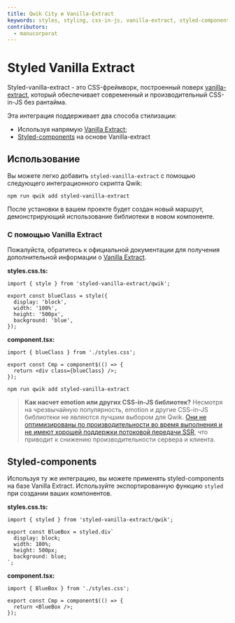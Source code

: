 ```yaml
---
title: Qwik City и Vanilla-Extract
keywords: styles, styling, css-in-js, vanilla-extract, styled-components
contributors:
  - manucorporat
---
```


# Styled Vanilla Extract

Styled-vanilla-extract - это CSS-фреймворк, построенный поверх [vanilla-extract](https://vanilla-extract.style/), который обеспечивает современный и производительный CSS-in-JS без рантайма.

Эта интеграция поддерживает два способа стилизации:

- Используя напрямую [Vanilla Extract](https://vanilla-extract.style/);
- [Styled-components](https://styled-components.com/) на основе Vanilla-extract

## Использование

Вы можете легко добавить `styled-vanilla-extract` с помощью следующего интеграционного скрипта Qwik:

```shell
npm run qwik add styled-vanilla-extract
```

После установки в вашем проекте будет создан новый маршрут, демонстрирующий использование библиотеки в новом компоненте.

### С помощью Vanilla Extract

Пожалуйста, обратитесь к официальной документации для получения дополнительной информации о [Vanilla Extract](https://vanilla-extract.style/documentation/getting-started).

**styles.css.ts:**

```tsx
import { style } from 'styled-vanilla-extract/qwik';

export const blueClass = style({
  display: 'block',
  width: '100%',
  height: '500px',
  background: 'blue',
});
```

**component.tsx:**

```tsx
import { blueClass } from './styles.css';

export const Cmp = component$(() => {
  return <div class={blueClass} />;
});
```

```shell
npm run qwik add styled-vanilla-extract
```

> **Как насчет emotion или других CSS-in-JS библиотек?** Несмотря на чрезвычайную популярность, emotion и другие CSS-in-JS библиотеки не являются лучшим выбором для Qwik. [Они не оптимизированы по производительности во время выполнения и не имеют хорошей поддержки потоковой передачи SSR](https://dev.to/srmagura/why-were-breaking-up-wiht-css-in-js-4g9b), что приводит к снижению производительности сервера и клиента.

## Styled-components

Используя ту же интеграцию, вы можете применять styled-components на базе Vanilla Extract. Используйте экспортированную функцию `styled` при создании ваших компонентов.

**styles.css.ts:**

```tsx
import { styled } from 'styled-vanilla-extract/qwik';

export const BlueBox = styled.div`
  display: block;
  width: 100%;
  height: 500px;
  background: blue;
`;
```

**component.tsx:**

```tsx
import { BlueBox } from './styles.css';

export const Cmp = component$(() => {
  return <BlueBox />;
});
```
